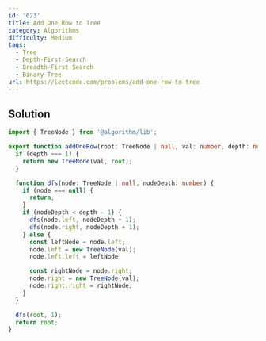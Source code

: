 ```yaml
---
id: '623'
title: Add One Row to Tree
category: Algorithms
difficulty: Medium
tags:
  - Tree
  - Depth-First Search
  - Breadth-First Search
  - Binary Tree
url: https://leetcode.com/problems/add-one-row-to-tree
---
```


## Solution

```typescript showLineNumbers
import { TreeNode } from '@algorithm/lib';

export function addOneRow(root: TreeNode | null, val: number, depth: number): TreeNode | null {
  if (depth === 1) {
    return new TreeNode(val, root);
  }

  function dfs(node: TreeNode | null, nodeDepth: number) {
    if (node === null) {
      return;
    }
    if (nodeDepth < depth - 1) {
      dfs(node.left, nodeDepth + 1);
      dfs(node.right, nodeDepth + 1);
    } else {
      const leftNode = node.left;
      node.left = new TreeNode(val);
      node.left.left = leftNode;

      const rightNode = node.right;
      node.right = new TreeNode(val);
      node.right.right = rightNode;
    }
  }

  dfs(root, 1);
  return root;
}
```
